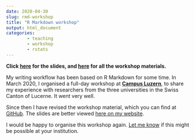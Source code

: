 ```yaml
---
date: 2020-04-30
slug: rmd-workshop
title: "R Markdown workshop"
output: html_document
categories:
        - teaching
        - workshop
        - rstats
---
```


**Click <a href="https://resulumit.com/teaching/rmd_workshop.html" target="_blank"><b>here</b></a> for the slides, and <a href="https://github.com/resulumit/rmd_workshop" target="_blank"><b>here</b></a> for all the workshop materials.**

My writing workflow has been based on R Markdown for some time. In March 2020, I organised a full-day workshop at <a href="https://www.campus-luzern.ch/" target="_blank"><b>Campus Luzern</b></a>, to share my experience with researchers from the three universities in the Swiss Canton of Lucerne. It went very well.

Since then I have revised the workshop material, which you can find at <a href="https://github.com/resulumit/rmd_workshop" target="_blank">GitHub</a>. The slides are better viewed <a href="https://resulumit.com/teaching/rmd_workshop.html" target="_blank">here on my website</a>.

I would be happy to organise this workshop again. <a href="mailto:resuluy@uio.no?subject=R Markdown workshop">Let me know</a> if this might be possible at your institution. 